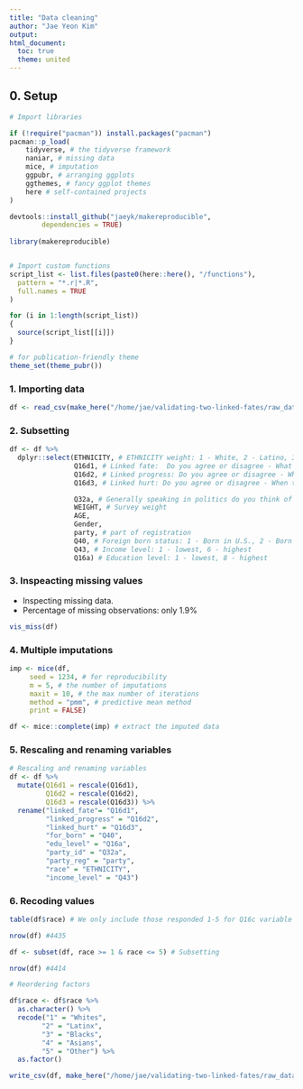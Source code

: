 ```yaml
---
title: "Data cleaning"
author: "Jae Yeon Kim"
output:
html_document: 
  toc: true
  theme: united
---
```


## 0. Setup 

```r

# Import libraries 

if (!require("pacman")) install.packages("pacman")
pacman::p_load(
    tidyverse, # the tidyverse framework
    naniar, # missing data
    mice, # imputation
    ggpubr, # arranging ggplots   
    ggthemes, # fancy ggplot themes
    here # self-contained projects
)

devtools::install_github("jaeyk/makereproducible",
        dependencies = TRUE)
        
library(makereproducible)


# Import custom functions 
script_list <- list.files(paste0(here::here(), "/functions"),
  pattern = "*.r|*.R",
  full.names = TRUE
)

for (i in 1:length(script_list))
{
  source(script_list[[i]])
}

# for publication-friendly theme
theme_set(theme_pubr())

```

### 1. Importing data 
  
```r

df <- read_csv(make_here("/home/jae/validating-two-linked-fates/raw_data/sub-data.txt"))

```

### 2. Subsetting 

```r
df <- df %>%
  dplyr::select(ETHNICITY, # ETHNICITY weight: 1 - White, 2 - Latino, 3 - Black, 4 - Asian, 5 - Other/Refuesed/No answer
                Q16d1, # Linked fate:  Do you agree or disagree - What happens to (Latinos/ whites/ blacks and African Americans / Asians/ Pacific Islanders/ American Indians) in this country will have something to do with what happens in my life (1 - Agree strongly, 4 - Disagree strongly)
                Q16d2, # Linked progress: Do you agree or disagree - When things get better for (Latinos/ whites/ blacks and African Americans/ Asians/ Pacific Islanders/ American Indians) in this country, then things will get better for me
                Q16d3, # Linked hurt: Do you agree or disagree - When things get worse for (Latinos/ whites/ blacks and African Americans/ Asians/ Pacific Islanders/ American Indians) in this country, then things will get worse for me

                Q32a, # Generally speaking in politics do you think of yourself as a . . . Partisanship: 1 - GOP, 2 - Democrat, 3 - Neither 
                WEIGHT, # Survey weight
                AGE,
                Gender, 
                party, # part of registration 
                Q40, # Foreign born status: 1 - Born in U.S., 2 - Born in another country 
                Q43, # Income level: 1 - lowest, 6 - highest 
                Q16a) # Education level: 1 - lowest, 8 - highest 

```

### 3. Inspeacting missing values 

- Inspecting missing data. 
- Percentage of missing observations: only 1.9%

```r
vis_miss(df)
```

### 4. Multiple imputations 

```r

imp <- mice(df,
     seed = 1234, # for reproducibility
     m = 5, # the number of imputations
     maxit = 10, # the max number of iterations 
     method = "pmm", # predictive mean method
     print = FALSE) 

df <- mice::complete(imp) # extract the imputed data 

```

### 5. Rescaling and renaming variables 

```r

# Rescaling and renaming variables 
df <- df %>%
  mutate(Q16d1 = rescale(Q16d1),
         Q16d2 = rescale(Q16d2), 
         Q16d3 = rescale(Q16d3)) %>%
  rename("linked_fate"= "Q16d1",
         "linked_progress" = "Q16d2",
         "linked_hurt" = "Q16d3",
         "for_born" = "Q40",
         "edu_level" = "Q16a",
         "party_id" = "Q32a",
         "party_reg" = "party",
         "race" = "ETHNICITY",
         "income_level" = "Q43")

```

### 6. Recoding values


```r

table(df$race) # We only include those responded 1-5 for Q16c variable 

nrow(df) #4435 

```

```r
df <- subset(df, race >= 1 & race <= 5) # Subsetting

nrow(df) #4414 

```

```r

# Reordering factors 

df$race <- df$race %>%
  as.character() %>%
  recode("1" = "Whites", 
        "2" = "Latinx", 
        "3" = "Blacks", 
        "4" = "Asians", 
        "5" = "Other") %>%
  as.factor()

```

```r
write_csv(df, make_here("/home/jae/validating-two-linked-fates/raw_data/processed_survey.csv"))
```

